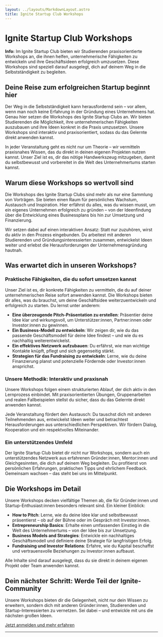 ```yaml
---
layout: ../layouts/MarkdownLayout.astro
title: Ignite Startup Club Workshops
---
```



# Ignite Startup Club Workshops

<Notification type="message">
  <Icon name="ion:information-circle-outline" />
  <p>
    <strong>Info:</strong> Im Ignite Startup Club bieten wir Studierenden praxisorientierte Workshops an, die ihnen helfen, unternehmerische Fähigkeiten zu entwickeln und ihre Geschäftsideen erfolgreich umzusetzen. Diese Workshops sind speziell darauf ausgelegt, dich auf deinem Weg in die Selbstständigkeit zu begleiten.
  </p>
</Notification>

## Deine Reise zum erfolgreichen Startup beginnt hier

Der Weg in die Selbstständigkeit kann herausfordernd sein – vor allem, wenn man noch keine Erfahrung in der Gründung eines Unternehmens hat. Genau hier setzen die Workshops des Ignite Startup Clubs an. Wir bieten Studierenden die Möglichkeit, ihre unternehmerischen Fähigkeiten auszubauen und ihre Ideen konkret in die Praxis umzusetzen. Unsere Workshops sind interaktiv und praxisorientiert, sodass du das Gelernte direkt anwenden kannst.

In jeder Veranstaltung geht es nicht nur um Theorie – wir vermitteln praxisnahes Wissen, das du direkt in deinen eigenen Projekten nutzen kannst. Unser Ziel ist es, dir das nötige Handwerkszeug mitzugeben, damit du selbstbewusst und vorbereitet in die Welt des Unternehmertums starten kannst.

## Warum diese Workshops so wertvoll sind

Die Workshops des Ignite Startup Clubs sind mehr als nur eine Sammlung von Vorträgen. Sie bieten einen Raum für persönliches Wachstum, Austausch und Inspiration. Hier erfährst du alles, was du wissen musst, um ein eigenes Unternehmen erfolgreich zu gründen – von der Ideenfindung über die Entwicklung eines Businessplans bis hin zur Umsetzung und Finanzierung.

Wir setzen dabei auf einen interaktiven Ansatz: Statt nur zuzuhören, wirst du aktiv in den Prozess eingebunden. Du arbeitest mit anderen Studierenden und Gründungsinteressierten zusammen, entwickelst Ideen weiter und erlebst die Herausforderungen der Unternehmensgründung hautnah.

## Was erwartet dich in unseren Workshops?

### Praktische Fähigkeiten, die du sofort umsetzen kannst

Unser Ziel ist es, dir konkrete Fähigkeiten zu vermitteln, die du auf deiner unternehmerischen Reise sofort anwenden kannst. Die Workshops bieten dir alles, was du brauchst, um deine Geschäftsidee weiterzuentwickeln und erfolgreich zu starten. Du lernst unter anderem:

- **Eine überzeugende Pitch-Präsentation zu erstellen**: Präsentier deine Idee klar und wirkungsvoll, um Unterstützer:innen, Partner:innen oder Investor:innen zu gewinnen.
- **Ein Business-Modell zu entwickeln**: Wir zeigen dir, wie du das passende Geschäftsmodell für deine Idee findest – und wie du es nachhaltig weiterentwickelst.
- **Ein effektives Netzwerk aufzubauen**: Du erfährst, wie man wichtige Kontakte knüpft, pflegt und sich gegenseitig stärkt.
- **Strategien für das Fundraising zu entwickeln**: Lerne, wie du deine Finanzierung planst und potenzielle Fördernde oder Investor:innen ansprichst.

### Unsere Methodik: Interaktiv und praxisnah

Unsere Workshops folgen einem strukturierten Ablauf, der dich aktiv in den Lernprozess einbindet. Mit praxisorientierten Übungen, Gruppenarbeiten und realen Fallbeispielen stellst du sicher, dass du das Gelernte direkt anwenden kannst.

Jede Veranstaltung fördert den Austausch: Du tauschst dich mit anderen Teilnehmenden aus, entwickelst Ideen weiter und betrachtest Herausforderungen aus unterschiedlichen Perspektiven. Wir fördern Dialog, Kooperation und ein respektvolles Miteinander.

### Ein unterstützendes Umfeld

Der Ignite Startup Club bietet dir nicht nur Workshops, sondern auch ein unterstützendes Netzwerk aus erfahrenen Gründer:innen, Mentor:innen und Gleichgesinnten, die dich auf deinem Weg begleiten. Du profitierst von persönlichen Erfahrungen, praktischen Tipps und ehrlichem Feedback. Gemeinsam wachsen – das steht bei uns im Mittelpunkt.

## Die Workshops im Detail

Unsere Workshops decken vielfältige Themen ab, die für Gründer:innen und Startup-Enthusiast:innen besonders relevant sind. Ein kleiner Einblick:

- **How to Pitch**: Lerne, wie du deine Idee klar und selbstbewusst präsentierst – ob auf der Bühne oder im Gespräch mit Investor:innen.
- **Entrepreneurship Basics**: Erhalte einen umfassenden Einstieg in die Welt des Unternehmertums – von der Idee bis zur Umsetzung.
- **Business Models and Strategies**: Entwickle ein nachhaltiges Geschäftsmodell und definiere deine Strategie für langfristigen Erfolg.
- **Fundraising und Investor Relations**: Erfahre, wie du Kapital beschaffst und vertrauensvolle Beziehungen zu Investor:innen aufbaust.

Alle Inhalte sind darauf ausgelegt, dass du sie direkt in deinem eigenen Projekt oder Team anwenden kannst.

## Dein nächster Schritt: Werde Teil der Ignite-Community

Unsere Workshops bieten dir die Gelegenheit, nicht nur dein Wissen zu erweitern, sondern dich mit anderen Gründer:innen, Studierenden und Startup-Interessierten zu vernetzen. Sei dabei – und entwickle mit uns die nächsten großen Ideen.

[Jetzt anmelden und mehr erfahren](/kontakt)

---